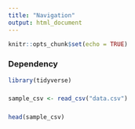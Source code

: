 ```yaml
---
title: "Navigation"
output: html_document
---
```


```r
knitr::opts_chunk$set(echo = TRUE)
```

### Dependency
```r
library(tidyverse)
```

###
```r
sample_csv <- read_csv("data.csv")
```
###
```r
head(sample_csv)
```

